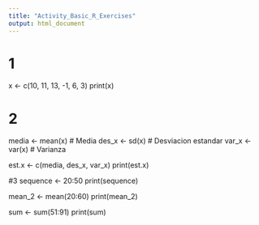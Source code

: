 ```yaml
---
title: "Activity_Basic_R_Exercises"
output: html_document
---
```


# 1
x <- c(10, 11, 13, -1, 6, 3)
print(x)

# 2
media <- mean(x) # Media
des_x <- sd(x) # Desviacion estandar
var_x <- var(x) # Varianza

est.x <- c(media, des_x, var_x)
print(est.x)

#3
sequence <- 20:50
print(sequence)

mean_2 <- mean(20:60)
print(mean_2)

sum <- sum(51:91)
print(sum)

